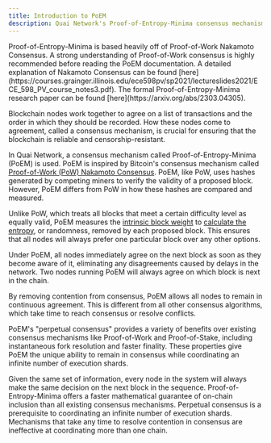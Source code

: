 ```yaml
---
title: Introduction to PoEM
description: Quai Network's Proof-of-Entropy-Minima consensus mechanism.
---
```


<Note>
	Proof-of-Entropy-Minima is based heavily off of Proof-of-Work Nakamoto Consensus. A strong understanding of Proof-of-Work consensus is
	highly recommended before reading the PoEM documentation. A detailed explanation of Nakamoto Consensus can be found
	[here](https://courses.grainger.illinois.edu/ece598pv/sp2021/lectureslides2021/ECE_598_PV_course_notes3.pdf). The formal
	Proof-of-Entropy-Minima research paper can be found [here](https://arxiv.org/abs/2303.04305).
</Note>

Blockchain nodes work together to agree on a list of transactions and the order in which they should be recorded. How these nodes come to agreement, called a consensus mechanism, is crucial for ensuring that the blockchain is reliable and censorship-resistant.

In Quai Network, a consensus mechanism called Proof-of-Entropy-Minima (PoEM) is used. PoEM is inspired by Bitcoin's consensus mechanism called [Proof-of-Work (PoW) Nakamoto Consensus](https://bitcoin.org/bitcoin.pdf). PoEM, like PoW, uses hashes generated by competing miners to verify the validity of a proposed block. However, PoEM differs from PoW in how these hashes are compared and measured.

Unlike PoW, which treats all blocks that meet a certain difficulty level as equally valid, PoEM measures the [intrinsic block weight](/learn/advanced-introduction/poem/fork-choice/intrinsic-block-weight) to [calculate the entropy](/learn/advanced-introduction/poem/fork-choice/calc-total-entropy), or randomness, removed by each proposed block. This ensures that all nodes will always prefer one particular block over any other options.

Under PoEM, all nodes immediately agree on the next block as soon as they become aware of it, eliminating any disagreements caused by delays in the network. Two nodes running PoEM will always agree on which block is next in the chain.

By removing contention from consensus, PoEM allows all nodes to remain in continuous agreement. This is different from all other consensus algorithms, which take time to reach consensus or resolve conflicts.

PoEM's "perpetual consensus" provides a variety of benefits over existing consensus mechanisms like Proof-of-Work and Proof-of-Stake, including instantaneous fork resolution and faster finality. These properties give PoEM the unique ability to remain in consensus while coordinating an infinite number of execution shards.

<CardGroup cols={1}>
	<Card
		title='Instantaneous Fork Resolution'
		icon='code-branch'
		href='/learn/advanced-introduction/poem/fork-choice/instant-fork-resolution'
	>
		Given the same set of information, every node in the system will always make the same decision on the next block in the sequence.
	</Card>
	<Card
		title='Faster Finality'
		icon='timer'
		href='/learn/advanced-introduction/poem/finality/finality'
	>
		Proof-of-Entropy-Minima offers a faster mathematical guarantee of on-chain inclusion than all existing consensus mechanisms.
	</Card>
	<Card
		title='Coordinating Infinite Execution Shards'
		icon='circle-nodes'
		href='/learn/advanced-introduction/poem/sharding/execution-sharding'
	>
		Perpetual consensus is a prerequisite to coordinating an infinite number of execution shards. Mechanisms that take any time to resolve
		contention in consensus are ineffective at coordinating more than one chain.
	</Card>
</CardGroup>
